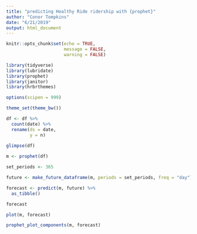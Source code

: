 ```yaml
---
title: "predicting Healthy Ride ridership with {prophet}"
author: "Conor Tompkins"
date: "6/21/2019"
output: html_document
---
```


```r
knitr::opts_chunk$set(echo = TRUE,
                      message = FALSE,
                      warning = FALSE)
```

```r
library(tidyverse)
library(lubridate)
library(prophet)
library(janitor)
library(hrbrthemes)

options(scipen = 999)

theme_set(theme_bw())
```

```r
df <- df %>% 
  count(date) %>% 
  rename(ds = date,
         y = n)
  
glimpse(df)
```

```r
m <- prophet(df)

set_periods <- 365

future <- make_future_dataframe(m, periods = set_periods, freq = "day")
```

```r
forecast <- predict(m, future) %>% 
  as_tibble()
```

```r
forecast
```

```r
plot(m, forecast)
```

```r
prophet_plot_components(m, forecast)
```